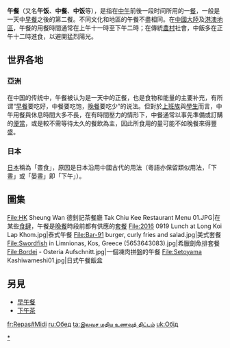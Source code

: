 {{餐|nocat}}
{{unreferenced|time=2019-05-21T13:09:00+00:00}}
{{globalize}}
'''午餐'''（又名'''午饭'''、'''中餐'''、'''中饭'''等），是指在[[中午|中午]]前後一段时间所用的一[[餐|餐]]，一般是一天中[[早餐|早餐]]之後的第二餐。不同文化和地區的午餐不盡相同。在[[中國大陸|中國大陸]]及[[港澳地區|港澳地區]]，午餐的用餐時間通常在上午十一時至下午二時；在傳統[[農村|農村]]社會，中飯多在正午十二時進食，以避開猛烈陽光。

==世界各地==
===亞洲===
在中国的传统中，午餐被认为是一天中的正餐，也是食物和能量的主要补充，有所谓“[[早餐|早餐]]要吃好，中餐要吃饱，[[晚餐|晚餐]]要吃少”的说法。但對於[[上班族|上班族]]與[[學生|學生]]而言，中午用餐與休息時間大多不長，在有時間壓力的情形下，中餐通常以事先準備或訂購的[[便當|便當]]，或是較不需等待太久的餐飲為主，因此所食用的量可能不如晚餐來得豐盛。

=== 日本 ===
[[日本|日本]]稱為「晝食」，原因是日本沿用中國古代的用法（粵語亦保留類似用法，「下晝」或「晏晝」即「下午」）。

==圖集==
<gallery>
File:HK Sheung Wan 德釗記茶餐廳 Tak Chiu Kee Restaurant Menu 01.JPG|在某些[[食肆|食肆]]，午餐是[[晚餐|晚餐]]時段前都有供應的[[套餐|套餐]]
File:2016 0919 Lunch at Long Koi Lap Khom.jpg|泰式午餐
File:Bar-91 burger, curly fries and salad.jpg|美式套餐
File:Swordfish in Limnionas, Kos, Greece (5653643083).jpg|希臘劍魚排套餐
File:Bordei - Osteria Aufschnitt.jpg|一個凍肉拼盤的午餐
File:Setoyama Kashiwameshi01.jpg|日式午餐飯盒
</gallery>

==另見==
*[[早午餐|早午餐]]
*[[下午茶|下午茶]]

{{Food-and-drink-stub}}

[[Category:午餐|*]]

[[fr:Repas#Midi|fr:Repas#Midi]]
[[ru:Обед|ru:Обед]]
[[ta:இலவச_மதிய_உணவுத்_திட்டம்|ta:இலவச மதிய உணவுத் திட்டம்]]
[[uk:Обід|uk:Обід]]